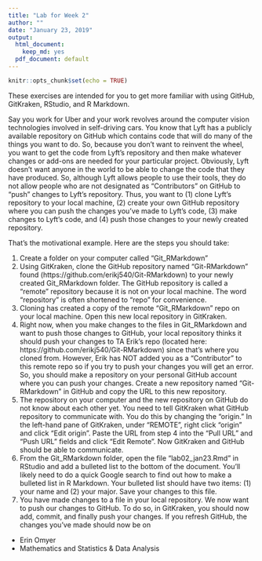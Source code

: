 ```yaml
---
title: "Lab for Week 2"
author: ""
date: "January 23, 2019"
output:
  html_document:
    keep_md: yes
  pdf_document: default
---
```


```r
knitr::opts_chunk$set(echo = TRUE)
```

These exercises are intended for you to get more familiar with using GitHub, GitKraken, RStudio, and R Markdown. 

Say you work for Uber and your work revolves around the computer vision technologies involved in self-driving cars. You know that Lyft has a publicly available repository on GitHub which contains code that will do many of the things you want to do. So, because you don't want to reinvent the wheel, you want to get the code from Lyft's repository and then make whatever changes or add-ons are needed for your particular project. Obviously, Lyft doesn't want anyone in the world to be able to change the code that they have produced. So, although Lyft allows people to use their tools, they do not allow people who are not designated as "Contributors" on GitHub to "push" changes to Lyft's repository. Thus, you want to (1) clone Lyft's repository to your local machine, (2) create your own GitHub repository where you can push the changes you've made to Lyft's code, (3) make changes to Lyft's code, and (4) push those changes to your newly created repository. 

That's the motivational example. Here are the steps you should take:

1. Create a folder on your computer called "Git_RMarkdown"
2. Using GitKraken, clone the GitHub repository named "Git-RMarkdown" found (https://github.com/erikj540/Git-RMarkdown) to your newly created Git_RMarkdown folder. The GitHub repository is called a "remote" repository because it is not on your local machine. The word "repository" is often shortened to "repo" for convenience.
3. Cloning has created a copy of the remote "Git_RMarkdown" repo on your local machine. Open this new local repository in GitKraken.
4. Right now, when you make changes to the files in Git_RMarkdown and want to push those changes to GitHub, your local repository thinks it should push your changes to TA Erik's repo (located here: https://github.com/erikj540/Git-RMarkdown) since that's where you cloned from. However, Erik has NOT added you as a "Contributor" to this remote repo so if you try to push your changes you will get an error. So, you should make a repository on your personal GitHub account where you can push your changes. Create a new repository named "Git-RMarkdown" in GitHub and copy the URL to this new repository.
5. The repository on your computer and the new repository on GitHub do not know about each other yet. You need to tell GitKraken what GitHub repository to communicate with. You do this by changing the "origin." In the left-hand pane of GitKraken, under "REMOTE", right click "origin" and click "Edit origin". Paste the URL from step 4 into the "Pull URL" and "Push URL" fields and click "Edit Remote". Now GitKraken and GitHub should be able to communicate.
6. From the Git_RMarkdown folder, open the file "lab02_jan23.Rmd" in RStudio and add a bulleted list to the bottom of the document. You'll likely need to do a quick Google search to find out how to make a bulleted list in R Markdown. Your bulleted list should have two items: (1) your name and (2) your major. Save your changes to this file.
7. You have made changes to a file in your local repository. We now want to push our changes to GitHub. To do so, in GitKraken, you should now add, commit, and finally push your changes. If you refresh GitHub, the changes you've made should now be on 

* Erin Omyer
* Mathematics and Statistics & Data Analysis

